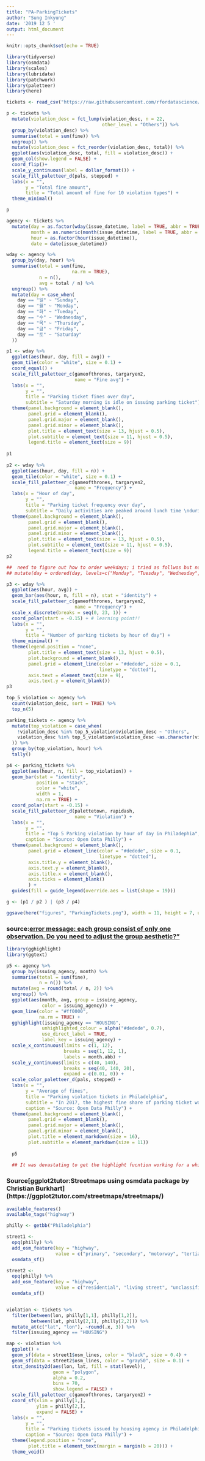 ```yaml
---
title: "PA-ParkingTickets"
author: "Sung Inkyung"
date: '2019 12 5 '
output: html_document
---
```


```r
knitr::opts_chunk$set(echo = TRUE)
```

```r
library(tidyverse)
library(osmdata)
library(scales)
library(lubridate)
library(patchwork)
library(paletteer)
library(here)
```

```r
tickets <- read_csv("https://raw.githubusercontent.com/rfordatascience/tidytuesday/master/data/2019/2019-12-03/tickets.csv") 

```

```r
p <- tickets %>% 
  mutate(violation_desc = fct_lump(violation_desc, n = 22, 
                                   other_level = "Others")) %>% 
  group_by(violation_desc) %>% 
  summarise(total = sum(fine)) %>% 
  ungroup() %>% 
  mutate(violation_desc = fct_reorder(violation_desc, total)) %>% 
  ggplot(aes(violation_desc, total, fill = violation_desc)) +
  geom_col(show.legend = FALSE) +
  coord_flip()+
  scale_y_continuous(label = dollar_format()) +
  scale_fill_paletteer_d(pals, stepped) +
  labs(x = "",
       y = "Total fine amount",
       title = "Total amount of fine for 10 violation types") +
  theme_minimal()

p
```

```r
agency <- tickets %>% 
  mutate(day = as.factor(wday(issue_datetime, label = TRUE, abbr = TRUE)),
         month = as.numeric(month(issue_datetime, label = TRUE, abbr = TRUE)),
         hour = as.factor(hour(issue_datetime)),
         date = date(issue_datetime))

wday <- agency %>% 
  group_by(day, hour) %>% 
  summarise(total = sum(fine, 
                        na.rm = TRUE),
            n = n(),
            avg = total / n) %>% 
  ungroup() %>% 
  mutate(day = case_when(
    day == "일" ~ "Sunday",
    day == "월" ~ "Monday",
    day == "화" ~ "Tueday",
    day == "수" ~ "Wednesday",
    day == "목" ~ "Thursday",
    day == "금" ~ "Friday",
    day == "토" ~ "Saturday"
  ))
```


```r
p1 <- wday %>% 
  ggplot(aes(hour, day, fill = avg)) +
  geom_tile(color = "white", size = 0.1) +
  coord_equal() +
  scale_fill_paletteer_c(gameofthrones, targaryen2,
                         name = "Fine avg") +
  labs(x = "",
       y = "",
       title = "Parking ticket fines over day",
       subtitle = "Saturday morning is idle on issuing parking ticket") +
  theme(panel.background = element_blank(),
        panel.grid = element_blank(),
        panel.grid.major = element_blank(),
        panel.grid.minor = element_blank(),
        plot.title = element_text(size = 13, hjust = 0.5),
        plot.subtitle = element_text(size = 11, hjust = 0.5),
        legend.title = element_text(size = 9))
  
p1
  
p2 <- wday %>% 
  ggplot(aes(hour, day, fill = n)) +
  geom_tile(color = "white", size = 0.1) +
  scale_fill_paletteer_c(gameofthrones, targaryen2,
                         name = "Frequency") +
  labs(x = "Hour of day",
       y = "",
       title = "Parking ticket frequency over day",
       subtitle = "Daily activities are peaked around lunch time \nduring weekdays according to the number of parking tickets") +
  theme(panel.background = element_blank(),
        panel.grid = element_blank(),
        panel.grid.major = element_blank(),
        panel.grid.minor = element_blank(),
        plot.title = element_text(size = 13, hjust = 0.5),
        plot.subtitle = element_text(size = 11, hjust = 0.5),
        legend.title = element_text(size = 9))
p2

##  need to figure out how to order weekdays; i tried as follwos but not worked. I got NA as well.
## mutate(day = ordered(day, levels=c("Monday", "Tuesday", "Wednesday", "Thursday", "Friday", "Saturday", "Sunday")))
```


```r
p3 <- wday %>% 
  ggplot(aes(hour, avg)) +
  geom_bar(aes(hour, n, fill = n), stat = "identity") +
  scale_fill_paletteer_c(gameofthrones, targaryen2,
                         name = "Frequency") +
  scale_x_discrete(breaks = seq(0, 23, 1)) +
  coord_polar(start = -0.15) + # learning point!!
  labs(x = "",
       y = "",
       title = "Number of parking tickets by hour of day") +
  theme_minimal() +
  theme(legend.position = "none",
        plot.title = element_text(size = 13, hjust = 0.5),
        plot.background = element_blank(),
        panel.grid = element_line(color = "#dedede", size = 0.1, 
                                  linetype = "dotted"),
        axis.text = element_text(size = 9),
        axis.text.y = element_blank())
p3
```

```r
top_5_violation <- agency %>% 
  count(violation_desc, sort = TRUE) %>% 
  top_n(5)

parking_tickets <- agency %>% 
  mutate(top_violation = case_when(
    !violation_desc %in% top_5_violation$violation_desc ~ "Others",
    violation_desc %in% top_5_violation$violation_desc ~as.character(violation_desc)
  )) %>% 
  group_by(top_violation, hour) %>% 
  tally()

p4 <- parking_tickets %>% 
  ggplot(aes(hour, n, fill = top_violation)) +
  geom_bar(stat = "identity",
           position = "stack",
           color = "white",
           width = 1,
           na.rm = TRUE) +
  coord_polar(start = -0.15) +
  scale_fill_paletteer_d(palettetown, rapidash,
                         name = "Violation") +
  labs(x = "",
       y = "",
       title = "Top 5 Parking violation by hour of day in Philadephia",
       caption = "Source: Open Data Philly") +
  theme(panel.background = element_blank(),
        panel.grid = element_line(color = "#dedede", size = 0.1, 
                                  linetype = "dotted"),
        axis.title.y = element_blank(),
        axis.text.y = element_blank(),
        axis.title.x = element_blank(),
        axis.ticks = element_blank()
        ) +
  guides(fill = guide_legend(override.aes = list(shape = 19)))
```

```r
g <- (p1 / p2 ) | (p3 / p4)

ggsave(here("figures", "ParkingTickets.png"), width = 11, height = 7, units = "in")
```




### source:[error message: each group consist of only one observation. Do you need to adjust the group aesthetic?"](https://stackoverflow.com/questions/27082601/ggplot2-line-chart-gives-geom-path-each-group-consist-of-only-one-observation)
```r
library(gghighlight)
library(ggtext)

p5 <- agency %>% 
  group_by(issuing_agency, month) %>% 
  summarise(total = sum(fine),
            n = n()) %>% 
  mutate(avg = round(total / n, 2)) %>% 
  ungroup() %>% 
  ggplot(aes(month, avg, group = issuing_agency, 
             color = issuing_agency)) +
  geom_line(color = "#ff0000",
            na.rm = TRUE) +
  gghighlight(issuing_agency == "HOUSING",
             unhighlighted_colour = alpha("#dedede", 0.7),
             use_direct_label = TRUE,
             label_key = issuing_agency) +
  scale_x_continuous(limits = c(1, 12),
                     breaks = seq(1, 12, 1),
                     labels = month.abb) +
  scale_y_continuous(limits = c(40, 140),
                     breaks = seq(40, 140, 20),
                     expand = c(0.01, 0)) +
  scale_color_paletteer_d(pals, stepped) +
  labs(x = "",
       y = "Average of fines",
       title = "Parking violation tickets in Philadelphia",
       subtitle = "In 2017, the highest fine share of parking ticket was issued from <span style = 'color: #ff0000'>**housing agency**.</span>",
       caption = "Source: Open Data Philly") +
  theme(panel.background = element_blank(),
        panel.grid = element_blank(),
        panel.grid.major = element_blank(),
        panel.grid.minor = element_blank(),
        plot.title = element_markdown(size = 16),
        plot.subtitle = element_markdown(size = 11))
  
  p5
  
  ## It was devastating to get the highlight fucntion working for a while. I am so excited to be able to figure this out! Try and fail, pause then succeed is such a rewarding experience!!
```
### Source[ggplot2tutor:Streetmaps using osmdata package by Christian Burkhart] (https://ggplot2tutor.com/streetmaps/streetmaps/)
```r
available_features()
available_tags("highway")
```

```r

philly <- getbb("Philadelphia")

street1 <- 
  opq(philly) %>% 
  add_osm_feature(key = "highway",
                  value = c("primary", "secondary", "motorway", "tertiary")) %>%
  osmdata_sf()

street2 <- 
  opq(philly) %>% 
  add_osm_feature(key = "highway",
                  value = c("residential", "living street", "unclassified", "services", "footway")) %>% 
  osmdata_sf()


violation <- tickets %>% 
  filter(between(lon, philly[1,1], philly[1,2]), 
         between(lat, philly[2,1], philly[2,2])) %>% 
  mutate_at(c("lat", "lon"), ~round(.x, 3)) %>% 
  filter(issuing_agency == "HOUSING")

map <- violation %>% 
  ggplot() +
  geom_sf(data = street1$osm_lines, color = "black", size = 0.4) +
  geom_sf(data = street2$osm_lines, color = "gray50", size = 0.1) +
  stat_density2d(aes(lon, lat, fill = stat(level)),
                 geom = "polygon",
                 alpha = 0.2,
                 bins = 70,
                 show.legend = FALSE) +
  scale_fill_paletteer_c(gameofthrones, targaryen2) +
  coord_sf(xlim = philly[1,],
           ylim = philly[2,],
           expand = FALSE) +
  labs(x = "",
       y = "",
       title = "Parking tickets issued by housing agency in Philadelphia",
       caption = "Source: Open Data Philly") +
  theme(legend.position = "none",
        plot.title = element_text(margin = margin(b = 20))) +
  theme_void()


```